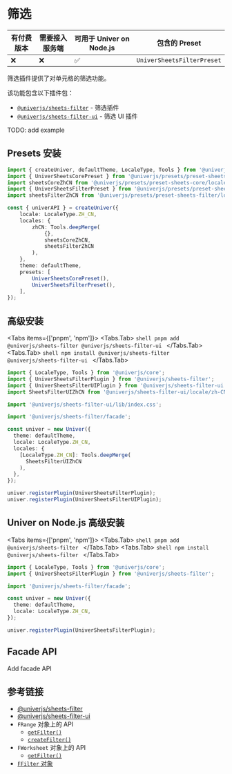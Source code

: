 
# 筛选

| 有付费版本 | 需要接入服务端 | 可用于 Univer on Node.js | 包含的 Preset |
| - | - | - | - |
| ❌ | ❌ | ✅ | `UniverSheetsFilterPreset` |

筛选插件提供了对单元格的筛选功能。

该功能包含以下插件包：

* [`@univerjs/sheets-filter`](https://www.npmjs.com/package/@univerjs/sheets-filter/README) - 筛选插件
* [`@univerjs/sheets-filter-ui`](https://www.npmjs.com/package/@univerjs/sheets-filter-ui/README) - 筛选 UI 插件

<Callout>
  TODO: add example
</Callout>

## Presets 安装

```ts {4-5,13,19}
import { createUniver, defaultTheme, LocaleType, Tools } from '@univerjs/presets';
import { UniverSheetsCorePreset } from '@univerjs/presets/preset-sheets-core';
import sheetsCoreZhCN from '@univerjs/presets/preset-sheets-core/locales/zh-CN';
import { UniverSheetsFilterPreset } from '@univerjs/presets/preset-sheets-filter';
import sheetsFilterZhCN from '@univerjs/presets/preset-sheets-filter/locales/zh-CN';

const { univerAPI } = createUniver({
    locale: LocaleType.ZH_CN,
    locales: {
        zhCN: Tools.deepMerge(
            {},
            sheetsCoreZhCN,
            sheetsFilterZhCN 
        ),
    },
    theme: defaultTheme,
    presets: [
        UniverSheetsCorePreset(),
        UniverSheetsFilterPreset(),
    ],
});
```

## 高级安装

<Tabs items={['pnpm', 'npm']}>
  <Tabs.Tab>
    ```shell
    pnpm add @univerjs/sheets-filter @univerjs/sheets-filter-ui
    ```
  </Tabs.Tab>
  <Tabs.Tab>
    ```shell
    npm install @univerjs/sheets-filter @univerjs/sheets-filter-ui
    ```
  </Tabs.Tab>
</Tabs>

```typescript {2-4,6,8,15,20-21}
import { LocaleType, Tools } from '@univerjs/core';
import { UniverSheetsFilterPlugin } from '@univerjs/sheets-filter';
import { UniverSheetsFilterUIPlugin } from '@univerjs/sheets-filter-ui';
import SheetsFilterUIZhCN from '@univerjs/sheets-filter-ui/locale/zh-CN';

import '@univerjs/sheets-filter-ui/lib/index.css';

import '@univerjs/sheets-filter/facade';

const univer = new Univer({
  theme: defaultTheme,
  locale: LocaleType.ZH_CN,
  locales: {
    [LocaleType.ZH_CN]: Tools.deepMerge(
      SheetsFilterUIZhCN
    ),
  },
});

univer.registerPlugin(UniverSheetsFilterPlugin);
univer.registerPlugin(UniverSheetsFilterUIPlugin);
```

## Univer on Node.js 高级安装

<Tabs items={['pnpm', 'npm']}>
  <Tabs.Tab>
    ```shell
    pnpm add @univerjs/sheets-filter
    ```
  </Tabs.Tab>
  <Tabs.Tab>
    ```shell
    npm install @univerjs/sheets-filter
    ```
  </Tabs.Tab>
</Tabs>

```typescript {2,4,11}
import { LocaleType, Tools } from '@univerjs/core';
import { UniverSheetsFilterPlugin } from '@univerjs/sheets-filter';

import '@univerjs/sheets-filter/facade';

const univer = new Univer({
  theme: defaultTheme,
  locale: LocaleType.ZH_CN,
});

univer.registerPlugin(UniverSheetsFilterPlugin);
```

## Facade API

<Callout>
  Add facade API
</Callout>

## 参考链接

* [@univerjs/sheets-filter](/typedoc/@univerjs/sheets-filter/README)
* [@univerjs/sheets-filter-ui](/typedoc/@univerjs/sheets-filter-ui/README)
* `FRange` 对象上的 API
  * [`getFilter()`](/typedoc/@univerjs/facade/classes/FRange#getfilter)
  * [`createFilter()`](/typedoc/@univerjs/facade/classes/FRange#createfilter)
* `FWorksheet` 对象上的 API
  * [`getFilter()`](/typedoc/@univerjs/facade/classes/FWorksheet#getfilter)
* [`FFilter` 对象](/typedoc/@univerjs/facade/classes/FFilter)
